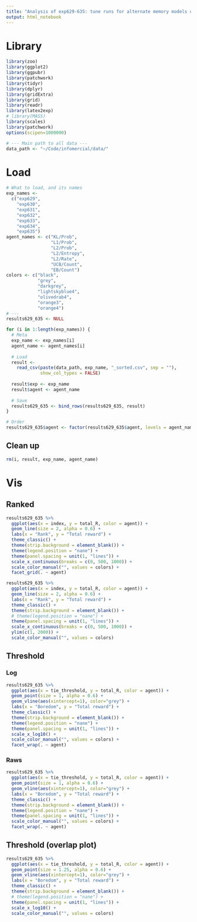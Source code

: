 ```yaml
---
title: "Analysis of exp629-635: tune runs for alternate memory models on BanditUniform121"
output: html_notebook
---
```


# Library
```r
library(zoo)
library(ggplot2)
library(ggpubr)
library(patchwork)
library(tidyr)
library(dplyr)
library(gridExtra)
library(grid)
library(readr)
library(latex2exp)
# library(MASS) 
library(scales)
library(patchwork)
options(scipen=1000000)

# --- Main path to all data ---
data_path <- "~/Code/infomercial/data/"
```

# Load
```r
# What to load, and its names
exp_names <-
  c("exp629",
    "exp630",
    "exp631",
    "exp632",
    "exp633",
    "exp634",
    "exp635")
agent_names <- c("KL/Prob",
                 "L1/Prob",
                 "L2/Prob",
                 "L2/Entropy",
                 "L2/Rate",
                 "UCB/Count",
                 "EB/Count")
colors <- c("black",
            "grey",
            "darkgrey",
            "lightskyblue4",
            "olivedrab4",
            "orange3",
            "orange4")
# ---
results629_635 <- NULL

for (i in 1:length(exp_names)) {
  # Meta
  exp_name <- exp_names[i]
  agent_name <- agent_names[i]
  
  # Load
  result <-
    read_csv(paste(data_path, exp_name, "_sorted.csv", sep = ""),
             show_col_types = FALSE)
  
  result$exp <- exp_name
  result$agent <- agent_name
  
  # Save
  results629_635 <- bind_rows(results629_635, result)
}

# Order
results629_635$agent <- factor(results629_635$agent, levels = agent_names)
```

## Clean up
```r
rm(i, result, exp_name, agent_name)
```

# Vis
## Ranked
```r
results629_635 %>%
  ggplot(aes(x = index, y = total_R, color = agent)) +
  geom_line(size = 2, alpha = 0.6) +
  labs(x = "Rank", y = "Total reward") +
  theme_classic() +
  theme(strip.background = element_blank()) +
  theme(legend.position = "nane") +
  theme(panel.spacing = unit(1, "lines")) +
  scale_x_continuous(breaks = c(0, 500, 1000)) +
  scale_color_manual("", values = colors) +
  facet_grid(. ~ agent) 
```
```r
results629_635 %>%
  ggplot(aes(x = index, y = total_R, color = agent)) +
  geom_line(size = 2, alpha = 0.6) +
  labs(x = "Rank", y = "Total reward") +
  theme_classic() +
  theme(strip.background = element_blank()) +
  # theme(legend.position = "nane") +
  theme(panel.spacing = unit(1, "lines")) +
  scale_x_continuous(breaks = c(0, 500, 1000)) +
  ylim(c(1, 2000)) +
  scale_color_manual("", values = colors) 
```

## Threshold
### Log
```r
results629_635 %>%
  ggplot(aes(x = tie_threshold, y = total_R, color = agent)) +
  geom_point(size = 1, alpha = 0.6) +
  geom_vline(aes(xintercept=1), color="grey") +
  labs(x = "Boredom", y = "Total reward") +
  theme_classic() +
  theme(strip.background = element_blank()) +
  theme(legend.position = "nane") +
  theme(panel.spacing = unit(1, "lines")) +
  scale_x_log10() +
  scale_color_manual("", values = colors) +
  facet_wrap(. ~ agent) 
```

### Raws
```r
results629_635 %>%
  ggplot(aes(x = tie_threshold, y = total_R, color = agent)) +
  geom_point(size = 1, alpha = 0.6) +
  geom_vline(aes(xintercept=1), color="grey") +
  labs(x = "Boredom", y = "Total reward") +
  theme_classic() +
  theme(strip.background = element_blank()) +
  theme(legend.position = "nane") +
  theme(panel.spacing = unit(1, "lines")) +
  scale_color_manual("", values = colors) +
  facet_wrap(. ~ agent) 
```

## Threshold (overlap plot)
```r
results629_635 %>%
  ggplot(aes(x = tie_threshold, y = total_R, color = agent)) +
  geom_point(size = 1.25, alpha = 0.6) +
  geom_vline(aes(xintercept=1), color="grey") +
  labs(x = "Boredom", y = "Total reward") +
  theme_classic() +
  theme(strip.background = element_blank()) +
  # theme(legend.position = "nane") +
  theme(panel.spacing = unit(1, "lines")) +
  scale_x_log10() +
  scale_color_manual("", values = colors) 
```